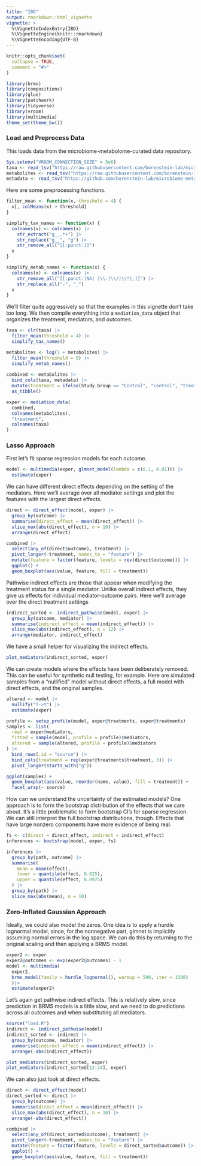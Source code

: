 ```yaml
---
title: "IBD"
output: rmarkdown::html_vignette
vignette: >
  %\VignetteIndexEntry{IBD}
  %\VignetteEngine{knitr::rmarkdown}
  %\VignetteEncoding{UTF-8}
---
```


```r
knitr::opts_chunk$set(
  collapse = TRUE,
  comment = "#>"
)
```

```r
library(brms)
library(compositions)
library(glue)
library(patchwork)
library(tidyverse)
library(vroom)
library(multimedia)
theme_set(theme_bw())
```

### Load and Preprocess Data

This loads data from the microbiome-metabolome-curated data repository.

```r
Sys.setenv("VROOM_CONNECTION_SIZE" = 5e6)
taxa <- read_tsv("https://raw.githubusercontent.com/borenstein-lab/microbiome-metabolome-curated-data/main/data/processed_data/FRANZOSA_IBD_2019/genera.tsv")[, -1]
metabolites <- read_tsv("https://raw.githubusercontent.com/borenstein-lab/microbiome-metabolome-curated-data/main/data/processed_data/FRANZOSA_IBD_2019/mtb.tsv")[, -1]
metadata <- read_tsv("https://github.com/borenstein-lab/microbiome-metabolome-curated-data/raw/main/data/processed_data/FRANZOSA_IBD_2019/metadata.tsv")
```

Here are some preprocessing functions.

```r
filter_mean <- function(x, threshold = 4) {
  x[, colMeans(x) > threshold]
}

simplify_tax_names <- function(x) {
  colnames(x) <- colnames(x) |>
    str_extract("g__.*+") |>
    str_replace("g__", "g") |>
    str_remove_all("[[:punct:]]")
  x
}

simplify_metab_names <- function(x) {
  colnames(x) <- colnames(x) |>
    str_remove_all("[[:punct:|NA| |\\.|\\/|\\*|,]]") |>
    str_replace_all("-", "_")
  x
}
```

We'll filter quite aggressively so that the examples in this vignette don't take
too long. We then compile everything into a `mediation_data` object that
organizes the treatment, mediators, and outcomes.

```r
taxa <- clr(taxa) |>
  filter_mean(threshold = 4) |>
  simplify_tax_names()

metabolites <- log(1 + metabolites) |>
  filter_mean(threshold = 9) |>
  simplify_metab_names()
  
combined <- metabolites |>
  bind_cols(taxa, metadata) |>
  mutate(treatment = ifelse(Study.Group == "Control", "control", "treatment")) |>
  as_tibble()

exper <- mediation_data(
  combined, 
  colnames(metabolites),
  "treatment",
  colnames(taxa)
)
```

### Lasso Approach

First let's fit sparse regression models for each outcome.

```r
model <- multimedia(exper, glmnet_model(lambda = c(0.1, 0.01))) |>
  estimate(exper)
```

We can have different direct effects depending on the setting of the mediators.
Here we'll average over all mediator settings and plot the features with the
largest direct effects.

```r
direct <- direct_effect(model, exper) |>
  group_by(outcome) |>
  summarise(direct_effect = mean(direct_effect)) |>
  slice_max(abs(direct_effect), n = 10) |>
  arrange(direct_effect)

combined |>
  select(any_of(direct$outcome), treatment) |>
  pivot_longer(-treatment, names_to = "feature") |>
  mutate(feature = factor(feature, levels = rev(direct$outcome))) |>
  ggplot() +
  geom_boxplot(aes(value, feature, fill = treatment))
```

Pathwise indirect effects are those that appear when modifying the treatment
status for a single mediator. Unlike overall indirect effects, they give us
effects for individual mediator-outcome pairs. Here we'll average over the
direct treatment settings

```r
indirect_sorted <- indirect_pathwise(model, exper) |>
  group_by(outcome, mediator) |>
  summarise(indirect_effect = mean(indirect_effect)) |>
  slice_max(abs(indirect_effect), n = 12) |>
  arrange(mediator, indirect_effect)
```

We have a small helper for visualizing the indirect effects.

```r
plot_mediators(indirect_sorted, exper)
```

We can create models where the effects have been deliberately removed. This can
be useful for synthetic null testing, for example. Here are simulated samples
from a "nullified" model without direct effects, a full model with direct
effects, and the original samples.

```r
altered <- model |>
  nullify("T->Y") |>
  estimate(exper)

profile <- setup_profile(model, exper@treatments, exper@treatments)
samples <- list(
  real = exper@mediators,
  fitted = sample(model, profile = profile)$mediators,
  altered = sample(altered, profile = profile)$mediators
) |>
  bind_rows(.id = "source") |>
  bind_cols(treatment = rep(exper@treatments$treatment, 3)) |>
  pivot_longer(starts_with("g"))

ggplot(samples) +
  geom_boxplot(aes(value, reorder(name, value), fill = treatment)) +
  facet_wrap(~ source)
```

How can we understand the uncertainty of the estimated models? One approach is
to form the bootstrap distribution of the effects that we care about. It's a
little problematic to form bootstrap CI's for sparse regression. We can still
interpret the full bootstrap distributions, though. Effects that have large
nonzero components have more evidence of being real.

```r
fs <- c(direct = direct_effect, indirect = indirect_effect)
inferences <- bootstrap(model, exper, fs)

inferences |>
  group_by(path, outcome) |>
  summarise(
    mean = mean(effect),
    lower = quantile(effect, 0.025), 
    upper = quantile(effect, 0.0975)
  ) |>
  group_by(path) |>
  slice_max(abs(mean), n = 10)
```

### Zero-Inflated Gaussian Approach

Ideally, we could also model the zeros. One idea is to apply a hurdle lognormal
model, since, for the nonnegative part, glmnet is implicitly assuming normal
errors in the log space. We can do this by returning to the original scaling and
then applying a BRMS model.

```r
exper2 <- exper
exper2@outcomes <- exp(exper2@outcomes) - 1
model <- multimedia(
  exper2,
  brms_model(family = hurdle_lognormal(), warmup = 500, iter = 1500)
  )|>
  estimate(exper2)
```

Let's again get pathwise indirect effects. This is relatively slow, since
prediction in BRMS models is a little slow, and we need to do predictions across
all outcomes and when substituting all mediators.

```r
source("load.R")
indirect <- indirect_pathwise(model)
indirect_sorted <- indirect |>
  group_by(outcome, mediator) |>
  summarise(indirect_effect = mean(indirect_effect)) |>
  arrange(-abs(indirect_effect))
```

```r
plot_mediators(indirect_sorted, exper)
plot_mediators(indirect_sorted[12:24], exper)
```

We can also just look at direct effects.

```r
direct <- direct_effect(model)
direct_sorted <- direct |>
  group_by(outcome) |>
  summarise(direct_effect = mean(direct_effect)) |>
  slice_max(abs(direct_effect), n = 10) |>
  arrange(-abs(direct_effect))

combined |>
  select(any_of(direct_sorted$outcome), treatment) |>
  pivot_longer(-treatment, names_to = "feature") |>
  mutate(feature = factor(feature, levels = direct_sorted$outcome)) |>
  ggplot() +
  geom_boxplot(aes(value, feature, fill = treatment))
```
